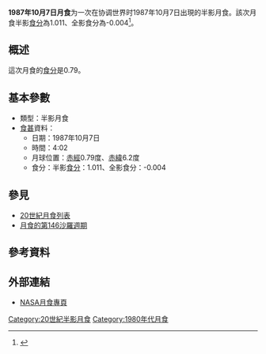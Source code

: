 {{vfd|沒有足夠的可靠資料來源能夠讓這個條目符合[[Wikipedia:關注度|Wikipedia:關注度]]中的標準|date=2022/06/02}}
{{Notability|time=2022-05-03T09:56:11+00:00}}
{{Infobox lunar eclipse
| date        = 1987年10月7日
| time        = 4:02
| nature     = 半影月食
| saros       = 146
| gamma           = 1.019
| magnitude      = 半影食分：1.011<br/>全影食分：-0.004
| par_duration   = 
| tot_duration    = 
| chart               = Lunar eclipse chart close-1987Oct07.png
}}
'''1987年10月7日月食'''为一次在协调世界时1987年10月7日出現的半影月食。該次月食半影[[食分|食分]]為1.011、全影食分為-0.004<ref name="nasa_catalog_list">{{cite web|url=http://eclipse.gsfc.nasa.gov/LEcat/LE1901-2000.html|title=Lunar Eclipses: 1901 to 2000|language=en|publisher=[[NASA|NASA]]|archiveurl=https://web.archive.org/web/20080331031357/http://eclipse.gsfc.nasa.gov/LEcat/LE1901-2000.html|archivedate=2008-03-31|deadurl=yes|accessdate=2016-09-10}}</ref>。

== 概述 ==
這次月食的[[食分|食分]]是0.79。

== 基本參數 ==
{{NoteUTC}}
* 類型：半影月食
*[[食甚|食甚]]資料：
** 日期：1987年10月7日
** 時間：4:02
** 月球位置：[[赤經|赤經]]0.79度、[[赤緯|赤緯]]6.2度
** 食分：半影[[食分|食分]]：1.011、全影食分：-0.004


== 參見 ==
{{portal box|天文學}}
* [[20世紀月食列表|20世紀月食列表]]
* [[月食的第146沙羅週期|月食的第146沙羅週期]]

== 參考資料 ==
{{reflist}}

== 外部連結 ==
* [http://eclipse.gsfc.nasa.gov/lunar.html NASA月食專頁]{{Wayback|url=http://eclipse.gsfc.nasa.gov/lunar.html |date=20181231235927 }}{{en icon}}
{{Lunar-eclipse-stub}}
{{月食}}

[[Category:20世紀半影月食|Category:20世紀半影月食]]
[[Category:1980年代月食|Category:1980年代月食]]